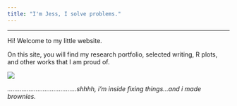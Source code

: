 ```yaml
---
title: "I'm Jess, I solve problems."
---
```


------------------------------------------------------------------------

Hi! Welcome to my little website.

On this site, you will find my research portfolio, selected writing, R plots, and other works that I am proud of.

![](images/pixelhousegif1.gif){fig-align="center"}

<div class="text-right">

*.......................................shhhh, i'm inside fixing things...and i made brownies.*

</div>